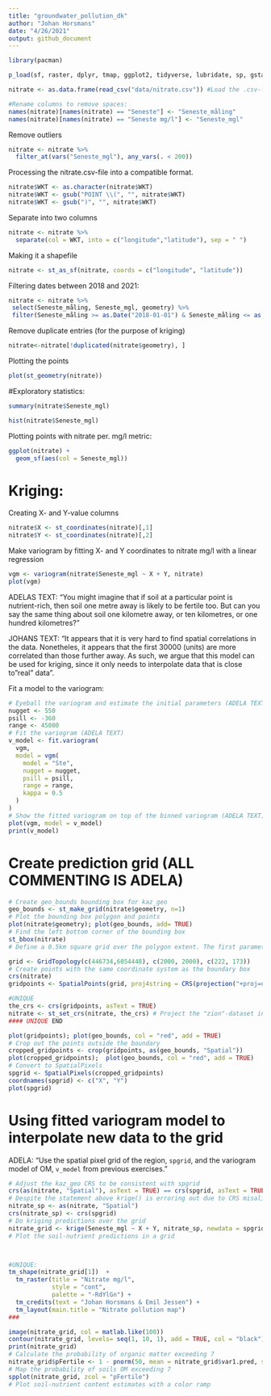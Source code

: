 ```yaml
---
title: "groundwater_pollution_dk"
author: "Johan Horsmans"
date: "4/26/2021"
output: github_document
---
```


```r
library(pacman)

p_load(sf, raster, dplyr, tmap, ggplot2, tidyverse, lubridate, sp, gstat)
```

```r
nitrate <- as.data.frame(read_csv("data/nitrate.csv")) #Load the .csv-file as a dataframe and save it as "nitrate".

#Rename columns to remove spaces:
names(nitrate)[names(nitrate) == "Seneste"] <- "Seneste_måling" 
names(nitrate)[names(nitrate) == "Seneste mg/l"] <- "Seneste_mgl"
```

Remove outliers
```r
nitrate <- nitrate %>%
  filter_at(vars("Seneste_mgl"), any_vars(. < 200))
```


Processing the nitrate.csv-file into a compatible format.
```r
nitrate$WKT <- as.character(nitrate$WKT)
nitrate$WKT <- gsub("POINT \\(", "", nitrate$WKT)
nitrate$WKT <- gsub(")", "", nitrate$WKT)
```

Separate into two columns
```r
nitrate <- nitrate %>% 
  separate(col = WKT, into = c("longitude","latitude"), sep = " ")
```

Making it a shapefile
```r
nitrate <- st_as_sf(nitrate, coords = c("longitude", "latitude"))
```

Filtering dates between 2018 and 2021:
```r
nitrate <- nitrate %>%
 select(Seneste_måling, Seneste_mgl, geometry) %>%
 filter(Seneste_måling >= as.Date("2018-01-01") & Seneste_måling <= as.Date("2021-03-10"))
```

Remove duplicate entries (for the purpose of kriging)
```r
nitrate<-nitrate[!duplicated(nitrate$geometry), ]
```


Plotting the points
```r
plot(st_geometry(nitrate))
```


#Exploratory statistics:

```r
summary(nitrate$Seneste_mgl)
```
```r
hist(nitrate$Seneste_mgl)
```

Plotting points with nitrate per. mg/l metric:
```r
ggplot(nitrate) +
  geom_sf(aes(col = Seneste_mgl)) 
```

# Kriging:

Creating X- and Y-value columns
```r
nitrate$X <- st_coordinates(nitrate)[,1]
nitrate$Y <- st_coordinates(nitrate)[,2]
```


Make variogram by fitting X- and Y coordinates to nitrate mg/l with a linear regression
```r
vgm <- variogram(nitrate$Seneste_mgl ~ X + Y, nitrate)
plot(vgm)
```

ADELAS TEXT: "You might imagine that if soil at a particular point is nutrient-rich, then soil one metre away is likely to be fertile too. But can you say the same thing about soil one kilometre away, or ten kilometres, or one hundred kilometres?"

JOHANS TEXT: "It appears that it is very hard to find spatial correlations in the data. Nonetheles, it appears that the first 30000 (units) are more correlated than those further away. As such, we argue that this model can be used for kriging, since it only needs to interpolate data that is close to "real" data".

Fit a model to the variogram:

```r
# Eyeball the variogram and estimate the initial parameters (ADELA TEXT)
nugget <- 550
psill <- -360
range <- 45000
# Fit the variogram (ADELA TEXT)
v_model <- fit.variogram(
  vgm, 
  model = vgm(
    model = "Ste",
    nugget = nugget,
    psill = psill,
    range = range,
    kappa = 0.5
  )
)
# Show the fitted variogram on top of the binned variogram (ADELA TEXT)
plot(vgm, model = v_model)
print(v_model)
```

# Create prediction grid (ALL COMMENTING IS ADELA)
```r
# Create geo_bounds bounding box for kaz_geo 
geo_bounds <- st_make_grid(nitrate$geometry, n=1)
# Plot the bounding box polygon and points
plot(nitrate$geometry); plot(geo_bounds, add= TRUE) 
# Find the left bottom corner of the bounding box
st_bbox(nitrate)
# Define a 0.5km square grid over the polygon extent. The first parameter is the bottom left corner.

grid <- GridTopology(c(446734,6054448), c(2000, 2000), c(222, 173))
# Create points with the same coordinate system as the boundary box
crs(nitrate)
gridpoints <- SpatialPoints(grid, proj4string = CRS(projection("+proj=utm +zone=35 +datum=WGS84 +units=m +no_defs"))) # CHECK CRS

#UNIQUE
the_crs <- crs(gridpoints, asText = TRUE)
nitrate <- st_set_crs(nitrate, the_crs) # Project the "zion"-dataset into the srtm-crs and save it as "zion2".
#### UNIQUE END

plot(gridpoints); plot(geo_bounds, col = "red", add = TRUE)
# Crop out the points outside the boundary
cropped_gridpoints <- crop(gridpoints, as(geo_bounds, "Spatial"))
plot(cropped_gridpoints);  plot(geo_bounds, col = "red", add = TRUE)
# Convert to SpatialPixels
spgrid <- SpatialPixels(cropped_gridpoints)
coordnames(spgrid) <- c("X", "Y")
plot(spgrid)
```


# Using fitted variogram model to interpolate new data to the grid

ADELA: "Use the spatial pixel grid of the region, `spgrid`, and the variogram model of OM, `v_model` from previous exercises."

```r
# Adjust the kaz_geo CRS to be consistent with spgrid
crs(as(nitrate, "Spatial"), asText = TRUE) == crs(spgrid, asText = TRUE)
# Despite the statement above krige() is erroring out due to CRS misalignment, so forcing it here:
nitrate_sp <- as(nitrate, "Spatial")
crs(nitrate_sp) <- crs(spgrid)
# Do kriging predictions over the grid
nitrate_grid <- krige(Seneste_mgl ~ X + Y, nitrate_sp, newdata = spgrid, model = v_model)
# Plot the soil-nutrient predictions in a grid



#UNIQUE:
tm_shape(nitrate_grid[1])  +
  tm_raster(title = "Nitrate mg/l", 
            style = "cont",
            palette = "-RdYlGn") +
  tm_credits(text = "Johan Horsmans & Emil Jessen") +
  tm_layout(main.title = "Nitrate pollution map")
###

image(nitrate_grid, col = matlab.like(100))
contour(nitrate_grid, levels= seq(1, 10, 1), add = TRUE, col = "black")
print(nitrate_grid)
# Calculate the probability of organic matter exceeding 7
nitrate_grid$pFertile <- 1 - pnorm(50, mean = nitrate_grid$var1.pred, sd = sqrt(nitrate_grid$var1.var))
# Map the probability of soils OM exceeding 7
spplot(nitrate_grid, zcol = "pFertile")
# Plot soil-nutrient content estimates with a color ramp
```


